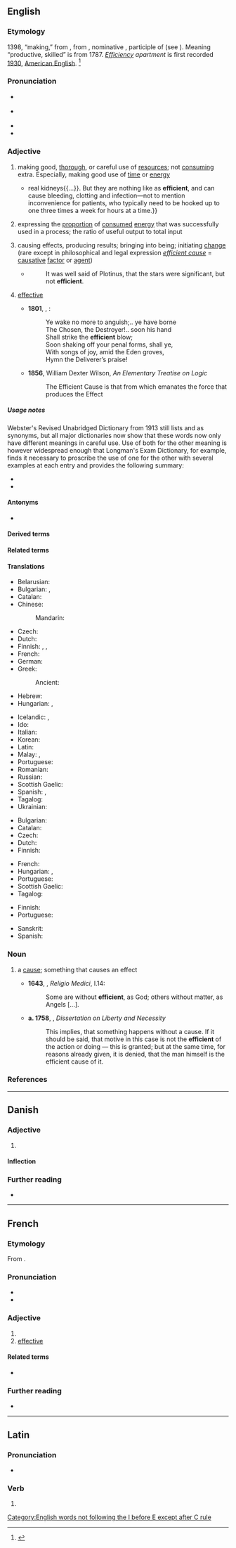 {{also|efficiënt}}
==English==

===Etymology===
{{root|en|ine-pro|*dʰeh₁-}}
1398, “making,” from {{der|en|fro|-}}, from {{der|en|la|efficientem}}, nominative {{m|la|efficiēns}}, participle of {{m|la|efficere|t=work out, accomplish}} (see {{m|en|effect}}). Meaning “productive, skilled” is from 1787. ''[[efficiency|Efficiency]] apartment'' is first recorded [[wikipedia:1930|1930]], [[American English]]. <ref>{{R:Etymonline}}</ref>

===Pronunciation===
* {{a|RP}} {{IPA|en|/ɪˈfɪʃənt/}}
* {{a|US|CA}} {{IPA|en|/əˈfɪʃənt/}}
* {{audio|en|en-us-efficient.ogg|Audio (US)}}
* {{rhymes|en|ɪʃənt}}

===Adjective===
{{en-adj}}

# making good, [[thorough]], or careful use of [[resources]]; not [[consuming]] extra. Especially, making good use of [[time]] or [[energy]]
#* {{quote-journal|en|title=A better waterworks|date=2013-06-01|volume=407|issue=8838
|page=5 (Technology Quarterly)|magazine={{w|The Economist}}
|url=http://www.economist.com/news/technology-quarterly/21578526-medical-technology-artificial-kidneys-are-getting-closer-becoming-clinical
|passage=An artificial kidney these days still means a refrigerator-sized dialysis machine. Such devices mimic{{...}}real kidneys{{...}}. But they are nothing like as '''efficient''', and can cause bleeding, clotting and infection—not to mention inconvenience for patients, who typically need to be hooked up to one three times a week for hours at a time.}}
#: {{ux|en|An '''efficient''' process would automate all the routine work.}}
#: {{ux|en|Our cleaners are almost too '''efficient''': they throw away anything left out on a desk.}}
# expressing the [[proportion]] of [[consumed]] [[energy]] that was successfully used in a process; the ratio of useful output to total input
#: {{ux|en|The motor is only 20% '''efficient''' at that temperature.}}
# causing effects, producing results; bringing into being; initiating [[change]] (rare except in philosophical and legal expression ''[[efficient cause]]'' = [[causative]] [[factor]] or [[agent]])
#* {{RQ:Raleigh History}}
#*: It was well said of Plotinus, that the stars were significant, but not '''efficient'''.
#: {{ux|en|Ownership, maintenance, or use of the automobile need not be the direct and '''efficient''' cause of the injury sustained}}
# {{lb|en|proscribed|old use}} [[effective]]
#* '''1801''', {{w|Robert Southey}}, ''{{w|Thalaba the Destroyer}}'':
#*: Ye wake no more to anguish;‥ ye have borne<br>The Chosen, the Destroyer!‥ soon his hand<br>Shall strike the '''efficient''' blow;<br>Soon shaking off your penal forms, shall ye,<br>With songs of joy, amid the Eden groves,<br>Hymn the Deliverer’s praise!
#* '''1856''', William Dexter Wilson, ''An Elementary Treatise on Logic''
#*: The Efficient Cause is that from which emanates the force that produces the Effect 

=====Usage notes=====
Webster's Revised Unabridged Dictionary from 1913 still lists {{m|en|efficient}} and {{m|en|effective}} as synonyms, but all major dictionaries now show that these words now only have different meanings in careful use. Use of both for the other meaning is however widespread enough that Longman's Exam Dictionary, for example, finds it necessary to proscribe the use of one for the other with several examples at each entry and provides the following summary:
* {{m|en|efficient||working quickly and without waste}}
* {{m|en|effective||having the desired effect}}

====Antonyms====
* {{l|en|inefficient}}

====Derived terms====
{{der2|en
|efficient cause
|subefficient}}

====Related terms====
{{rel4|en
|effect
|effective
|effectiveness
|effectivity
|effector
|effectual
|effectuate
|efficacious
|efficacity
|efficacy
|efficiency
|subefficiency}}

====Translations====
{{trans-top|making good use of resources}}
* Belarusian: {{t|be|эфекты́ўны}}
* Bulgarian: {{t+|bg|ефекти́вен}}, {{t+|bg|резултатен}}
* Catalan: {{t+|ca|eficient}}
* Chinese:
*: Mandarin: {{t|cmn|[[高]][[效率]]|tr=gāo xiàolǜ}}
* Czech: {{t+|cs|efektivní}}
* Dutch: {{t+|nl|efficiënt}}
* Finnish: {{t+|fi|tehokas}}, {{t|fi|[[säästäväinen]] ja [[tehokas]]}}, {{t|fi|[[taloudellinen]] ja [[tehokas]]}}
* French: {{t+|fr|efficace}}
* German: {{t+|de|effizient}}
* Greek:
*: Ancient: {{t|grc|δραστικός}}
* Hebrew: {{t+|he|יעיל|tr=yaeel}}
* Hungarian: {{t+|hu|gazdaságos}}, {{t+|hu|hatékony}}
{{trans-mid}}
* Icelandic: {{t|is|skilvirkur|m}}, {{t|is|nýtinn|m}}
* Ido: {{t+|io|efikiva}}
* Italian: {{t+|it|efficiente}}
* Korean: {{t|ko|[[효율적]][[이다|인]]}}
* Latin: {{t|la|efficiens}}
* Malay: {{t|ms|cekap}}, {{t|ms|efisien}}
* Portuguese: {{t+|pt|eficiente}}
* Romanian: {{t+|ro|eficient}}
* Russian: {{t+|ru|эффекти́вный}}
* Scottish Gaelic: {{t|gd|èifeachdach}}
* Spanish: {{t+|es|eficiente}}, {{t+|es|eficaz}}
* Tagalog: {{t|tl|matalab}}
* Ukrainian: {{t|uk|ефекти́вний}}
{{trans-bottom}}

{{trans-top|using a particular proportion of available energy}}
* Bulgarian: {{t+|bg|ефикасен|m}}
* Catalan: {{t+|ca|eficient}}
* Czech: {{t+|cs|účinný|m}}
* Dutch: {{t+|nl|efficiënt}}
* Finnish: {{t+|fi|hyötysuhde}} {{q|noun}}
{{trans-mid}}
* French: {{t+|fr|efficace}}
* Hungarian: {{t+|hu|gazdaságos}}, {{t+|hu|hatékony}}
* Portuguese: {{t+|pt|eficaz}}
* Scottish Gaelic: {{t|gd|èifeachdach}}
* Tagalog: {{t|tl|matalab}}
{{trans-bottom}}

{{trans-top|causing effects; producing results}}
* Finnish: {{t+|fi|tehokas}}
* Portuguese: {{t+|pt|eficaz}}
{{trans-mid}}
* Sanskrit: {{t+|sa|साधन}}
* Spanish: {{t+|es|eficaz}}
{{trans-bottom}}

===Noun===
{{en-noun}}

# {{lb|en|obsolete}} a [[cause]]; something that causes an effect
#*'''1643''', {{w|Thomas Browne}}, ''Religio Medici'', I.14:
#*:Some are without '''efficient''', as God; others without matter, as Angels […].
#* '''a. 1758''', {{w|Jonathan Edwards (theologian)|Jonathan Edwards}}, ''Dissertation on Liberty and Necessity''
#*: This implies, that something happens without a cause. If it should be said, that motive in this case is not the '''efficient''' of the action or doing — this is granted; but at the same time, for reasons already given, it is denied, that the man himself is the efficient cause of it.

===References===
<references />

[[Category:English words not following the I before E except after C rule]]

----

==Danish==

===Adjective===
{{da-adj}}

# {{rfdef|da}}

====Inflection====
{{da-infl-adj}}

===Further reading===
* {{R:DDO}}

----

==French==

===Etymology===
From {{der|fr|la|efficiēns}}.

===Pronunciation===
* {{fr-IPA}}
* {{homophones|fr|efficients}}

===Adjective===
{{fr-adj}}

# {{l|en|efficient}}
# [[effective]]

====Related terms====
* {{l|fr|efficience}}

===Further reading===
* {{R:TLFi}}

----

==Latin==

===Pronunciation===
* {{la-IPA}}

===Verb===
{{la-verb-form|efficient}}

# {{inflection of|la|efficiō||3|p|futr|actv|ind}}

